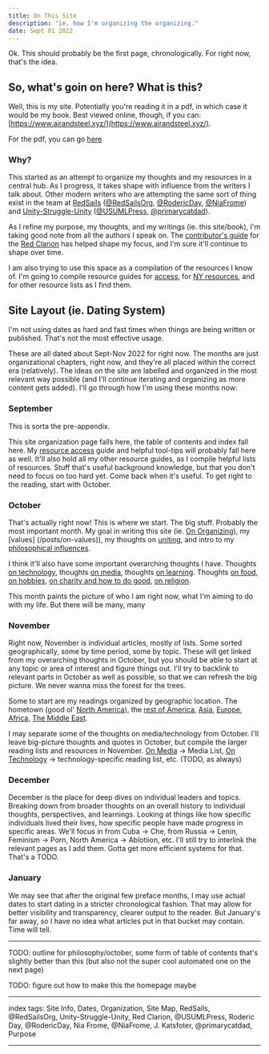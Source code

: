 ```yaml
---
title: On This Site
description: "ie. how I'm organizing the organizing."
date: Sept 01 2022
---
```


Ok. This should probably be the first page, chronologically. For right now, that's the idea.

## So, what's goin on here? What is this?

Well, this is my site. Potentially you're reading it in a pdf, in which case it would be my book. Best viewed online, though, if you can: [https://www.airandsteel.xyz/](https://www.airandsteel.xyz/).

For the pdf, you can go [here](https://github.com/aaronsteel/AirAndSteel/blob/main/airandsteel_static_site.pdf)


### Why?

This started as an attempt to organize my thoughts and my resources in a central hub. As I progress, it takes shape with influence from the writers I talk about. Other modern writers who are attempting the same sort of thing exist in the team at [RedSails](https://redsails.org/) ([@RedSailsOrg](https://twitter.com/RedSailsOrg), [@RodericDay](https://twitter.com/RodericDay), [@NiaFrome](https://twitter.com/NiaFrome)) and [Unity-Struggle-Unity](https://unity-struggle-unity.org/) ([@USUMLPress](https://twitter.com/USUMLPress), [@primarycatdad](https://twitter.com/primarycatdad)).

As I refine my purpose, my thoughts, and my writings (ie. this site/book), I'm taking good note from all the authors I speak on. The [contributor's guide](https://unity-struggle-unity.org/submissions/contributors-guide-the-red-clarion/) for the [Red Clarion](https://unity-struggle-unity.org/clarion/) has helped shape my focus, and I'm sure it'll continue to shape over time.

I am also trying to use this space as a compilation of the resources I know of. I'm going to compile resource guides for [access](/posts/on-access), for [NY resources](/posts/on-ny-resources), and for other resource lists as I find them.

## Site Layout (ie. Dating System)

I'm not using dates as hard and fast times when things are being written or published. That's not the most effective usage.

These are all dated about Sept-Nov 2022 for right now. The months are just organizational chapters, right now, and they're all placed within the correct era (relatively). The ideas on the site are labelled and organized in the most relevant way possible (and I'll continue iterating and organizing as more content gets added). I'll go through how I'm using these months now:

### September

This is sorta the pre-appendix.

This site organization page falls here, the table of contents and index fall here. My [resource access](/posts/on-access) guide and helpful tool-tips will probably fall here as well. It'll also hold all my other resource guides, as I compile helpful lists of resources. Stuff that's useful background knowledge, but that you don't need to focus on too hard yet. Come back when it's useful. To get right to the reading, start with October.

### October

That's actually right now! This is where we start. The big stuff. Probably the most important month. My goal in writing this site (ie. [On Organizing](/posts/on-organizing)), my [values] (/posts/on-values)), my thoughts on [uniting](/posts/on-uniting), and intro to my [philosophical influences](/posts/on-philosophy).

I think it'll also have some important overarching thoughts I have. Thoughts [on technology](/posts/on-technology), thoughts [on media](/posts/on-media), thoughts [on learning](/posts/on-learning). Thoughts [on food](/posts/on-food), [on hobbies](/posts/on-hobbies), [on charity and how to do good](/posts/on-charity-and-charitability), [on religion](/posts/on-astrology-and-religion).

This month paints the picture of who I am right now, what I'm aiming to do with my life. But there will be many, many 

### November

Right now, November is individual articles, mostly of lists. Some sorted geographically, some by time period, some by topic. These will get linked from my overarching thoughts in October, but you should be able to start at any topic or area of interest and figure things out. I'll try to backlink to relevant parts in October as well as possible, so that we can refresh the big picture. We never wanna miss the forest for the trees.

Some to start are my readings organized by geographic location. The hometown (good ol' [North America](/posts/on-north-america)), the [rest of America](/posts/on-latin-america), [Asia](/posts/on-asia), [Europe](/posts/on-europe), [Africa](/posts/on-africa), [The Middle East](/posts/on-the-middle-east).

I may separate some of the thoughts on media/technology from October. I'll leave big-picture thoughts and quotes in October, but compile the larger reading lists and resources in November. [On Media](/posts/on-media) -> Media List, [On Technology](/posts/on-technology) -> technology-specific reading list, etc. (TODO, as always)

### December

December is the place for deep dives on individual leaders and topics. Breaking down from broader thoughts on an overall history to individual thoughts, perspectives, and learnings. Looking at things like how specific individuals lived their lives, how specific people have made progress in specific areas. We'll focus in from Cuba -> Che, from Russia -> Lenin, Feminism -> Porn, North America -> Ablotiion, etc. I'll still try to interlink the relevant pages as I add them. Gotta get more efficient systems for that. That's a TODO.

### January

We may see that after the original few preface months, I may use actual dates to start dating in a stricter chronological fashion. That may allow for better visibility and transparency, clearer output to the reader. But January's far away, so I have no idea what articles put in that bucket may contain. Time will tell.

---

TODO: outline for philosophy/october, some form of table of contents that's slightly better than this (but also not the super cool automated one on the next page)

TODO: figure out how to make this the homepage maybe


---

index tags: Site Info, Dates, Organization, Site Map, RedSails, @RedSailsOrg, Unity-Struggle-Unity, Red Clarion, @USUMLPress, Roderic Day, @RodericDay, Nia Frome, @NiaFrome, J. Katsfoter, @primarycatdad, Purpose

---
